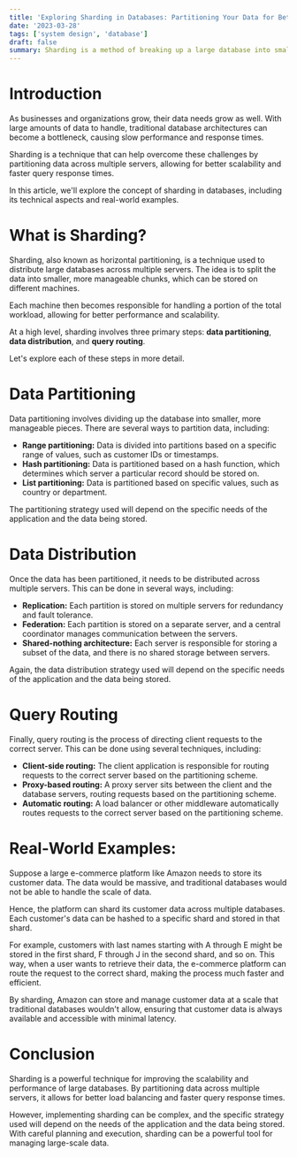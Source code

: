 ```yaml
---
title: 'Exploring Sharding in Databases: Partitioning Your Data for Better Scalability'
date: '2023-03-28'
tags: ['system design', 'database']
draft: false
summary: Sharding is a method of breaking up a large database into smaller, more manageable pieces, allowing for greater scalability and performance. This technique involves distributing data across multiple machines, reducing the load on any one server and enabling faster and more efficient queries. In this article, we’ll dive into the concept of sharding and explore how it can be implemented to improve the performance and scalability of your database system.
---
```


# Introduction

As businesses and organizations grow, their data needs grow as well. With large amounts of data to handle, traditional database architectures can become a bottleneck, causing slow performance and response times.

Sharding is a technique that can help overcome these challenges by partitioning data across multiple servers, allowing for better scalability and faster query response times.

In this article, we'll explore the concept of sharding in databases, including its technical aspects and real-world examples.

# What is Sharding?

Sharding, also known as horizontal partitioning, is a technique used to distribute large databases across multiple servers. The idea is to split the data into smaller, more manageable chunks, which can be stored on different machines.

Each machine then becomes responsible for handling a portion of the total workload, allowing for better performance and scalability.

At a high level, sharding involves three primary steps: **data partitioning**, **data distribution**, and **query routing**.

Let's explore each of these steps in more detail.

# Data Partitioning

Data partitioning involves dividing up the database into smaller, more manageable pieces. There are several ways to partition data, including:

- **Range partitioning:** Data is divided into partitions based on a specific range of values, such as customer IDs or timestamps.
- **Hash partitioning:** Data is partitioned based on a hash function, which determines which server a particular record should be stored on.
- **List partitioning:** Data is partitioned based on specific values, such as country or department.

The partitioning strategy used will depend on the specific needs of the application and the data being stored.

# Data Distribution

Once the data has been partitioned, it needs to be distributed across multiple servers. This can be done in several ways, including:

- **Replication:** Each partition is stored on multiple servers for redundancy and fault tolerance.
- **Federation:** Each partition is stored on a separate server, and a central coordinator manages communication between the servers.
- **Shared-nothing architecture:** Each server is responsible for storing a subset of the data, and there is no shared storage between servers.

Again, the data distribution strategy used will depend on the specific needs of the application and the data being stored.

# Query Routing

Finally, query routing is the process of directing client requests to the correct server. This can be done using several techniques, including:

- **Client-side routing:** The client application is responsible for routing requests to the correct server based on the partitioning scheme.
- **Proxy-based routing:** A proxy server sits between the client and the database servers, routing requests based on the partitioning scheme.
- **Automatic routing:** A load balancer or other middleware automatically routes requests to the correct server based on the partitioning scheme.

# Real-World Examples:

Suppose a large e-commerce platform like Amazon needs to store its customer data. The data would be massive, and traditional databases would not be able to handle the scale of data.

Hence, the platform can shard its customer data across multiple databases. Each customer's data can be hashed to a specific shard and stored in that shard.

For example, customers with last names starting with A through E might be stored in the first shard, F through J in the second shard, and so on. This way, when a user wants to retrieve their data, the e-commerce platform can route the request to the correct shard, making the process much faster and efficient.

By sharding, Amazon can store and manage customer data at a scale that traditional databases wouldn't allow, ensuring that customer data is always available and accessible with minimal latency.

# Conclusion

Sharding is a powerful technique for improving the scalability and performance of large databases. By partitioning data across multiple servers, it allows for better load balancing and faster query response times.

However, implementing sharding can be complex, and the specific strategy used will depend on the needs of the application and the data being stored. With careful planning and execution, sharding can be a powerful tool for managing large-scale data.
